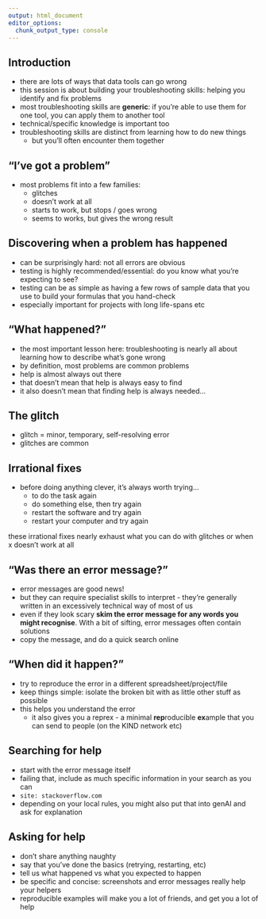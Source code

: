 ---
output: html_document
editor_options: 
  chunk_output_type: console
---

## Introduction

+ there are lots of ways that data tools can go wrong
+ this session is about building your troubleshooting skills: helping you identify and fix problems
+ most troubleshooting skills are **generic**: if you're able to use them for one tool, you can apply them to another tool
+ technical/specific knowledge is important too
+ troubleshooting skills are distinct from learning how to do new things
  + but you'll often encounter them together

## "I've got a problem"

+ most problems fit into a few families:
    + glitches
    + doesn't work at all
    + starts to work, but stops / goes wrong
    + seems to works, but gives the wrong result
    
## Discovering when a problem has happened

+ can be surprisingly hard: not all errors are obvious
+ testing is highly recommended/essential: do you know what you're expecting to see?
+ testing can be as simple as having a few rows of sample data that you use to build your formulas that you hand-check
+ especially important for projects with long life-spans etc

## "What happened?"

+ the most important lesson here: troubleshooting is nearly all about learning how to describe what's gone wrong
+ by definition, most problems are common problems
+ help is almost always out there 
+ that doesn't mean that help is always easy to find
+ it also doesn't mean that finding help is always needed...

## The glitch

+ glitch = minor, temporary, self-resolving error
+ glitches are common

## Irrational fixes

+ before doing anything clever, it's always worth trying...
    + to do the task again
    + do something else, then try again
    + restart the software and try again
    + restart your computer and try again

::: {.notes}
these irrational fixes nearly exhaust what you can do with glitches or when x doesn't work at all
:::

## "Was there an error message?"

+ error messages are good news!
+ but they can require specialist skills to interpret - they're generally written in an excessively technical way of most of us
+ even if they look scary **skim the error message for any words you might recognise**. With a bit of sifting, error messages often contain solutions
+ copy the message, and do a quick search online

## "When did it happen?"

+ try to reproduce the error in a different spreadsheet/project/file
+ keep things simple: isolate the broken bit with as little other stuff as possible
+ this helps you understand the error
    + it also gives you a reprex - a minimal **rep**roducible **ex**ample that you can send to people (on the KIND network etc)


## Searching for help

* start with the error message itself
* failing that, include as much specific information in your search as you can
* `site: stackoverflow.com`
* depending on your local rules, you might also put that into genAI and ask for explanation

## Asking for help

+ don't share anything naughty
+ say that you've done the basics (retrying, restarting, etc)
+ tell us what happened vs what you expected to happen
+ be specific and concise: screenshots and error messages really help your helpers
+ reproducible examples will make you a lot of friends, and get you a lot of help


